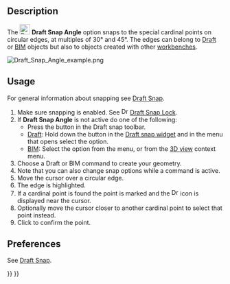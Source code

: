 <languages/>

{{Docnav
|[[Draft_Snap_Center|Snap Center]]
|[[Draft_Snap_Intersection|Snap Intersection]]
|[[Draft_Workbench|Draft]]
|IconL=Draft_Snap_Center.svg
|IconR=Draft_Snap_Intersection.svg
|IconC=Workbench_Draft.svg
}}

{{GuiCommand
|Name=Draft Snap Angle
|MenuLocation=Snapping → Snap angle
|Workbenches=[[Draft_Workbench|Draft]], [[BIM_Workbench|BIM]]
|SeeAlso=[[Draft_Snap|Draft Snap]], [[Draft_Snap_Lock|Draft Snap Lock]]
}}

== Description ==

The [[Image:Draft_Snap_Angle.svg|24px]] '''Draft Snap Angle''' option snaps to the special cardinal points on circular edges, at multiples of 30° and 45°. The edges can belong to [[Draft_Workbench|Draft]] or [[BIM_Workbench|BIM]] objects but also to objects created with other [[Workbenches|workbenches]].

[[Image:Draft_Snap_Angle_example.png]]
{{Caption|Snapping the second point of a line to the -30° point on a circular edge. The small magenta circles indicate all available special cardinal points.}}

== Usage ==

For general information about snapping see [[Draft_Snap|Draft Snap]].

# Make sure snapping is enabled. See [[Image:Draft_Snap_Lock.svg|16px]] [[Draft_Snap_Lock|Draft Snap Lock]].
# If '''Draft Snap Angle''' is not active do one of the following:
#* Press the {{Button|[[Image:Draft_Snap_Angle.svg|16px]] [[Draft_Snap_Angle|Snap angle]]}} button in the Draft snap toolbar.
#* [[Draft_Workbench|Draft]]: Hold down the {{Button|[[Image:Draft_Snap_Lock.svg|x16px]][[Image:Toolbar_flyout_arrow.svg|x16px]]}} button in the [[Draft_snap_widget|Draft snap widget]] and in the menu that opens select the {{MenuCommand|[[Image:Draft_Snap_Angle.svg|16px]] Snap angle}} option.
#* [[BIM_Workbench|BIM]]: Select the {{MenuCommand|Snapping → [[Image:Draft_Snap_Angle.svg|16px]] Snap angle}} option from the menu, or from the [[3D_view|3D view]] context menu.
# Choose a Draft or BIM command to create your geometry.
# Note that you can also change snap options while a command is active.
# Move the cursor over a circular edge.
# The edge is highlighted.
# If a cardinal point is found the point is marked and the [[Image:Draft_Snap_Angle.svg|16px]] icon is displayed near the cursor.
# Optionally move the cursor closer to another cardinal point to select that point instead.
# Click to confirm the point.

== Preferences ==

See [[Draft_Snap#Preferences|Draft Snap]].


{{Docnav
|[[Draft_Snap_Center|Snap Center]]
|[[Draft_Snap_Intersection|Snap Intersection]]
|[[Draft_Workbench|Draft]]
|IconL=Draft_Snap_Center.svg
|IconR=Draft_Snap_Intersection.svg
|IconC=Workbench_Draft.svg
}}

{{Draft Tools navi{{#translation:}}}}
{{Userdocnavi{{#translation:}}}}